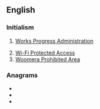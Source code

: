 {{wikipedia|WPA}}

==English==

===Initialism===
{{rfc-header|Initialism}}
{{head|en|initialism}}
# {{lb|en|US}} [[w:Works Progress Administration|Works Progress Administration]]
# [[w:Wi-Fi Protected Access|Wi-Fi Protected Access]]
# [[w:Woomera Prohibited Area|Woomera Prohibited Area]]

===Anagrams===
* {{l|en|paw}}
* {{l|en|PWA}}
* {{l|en|WAP}}